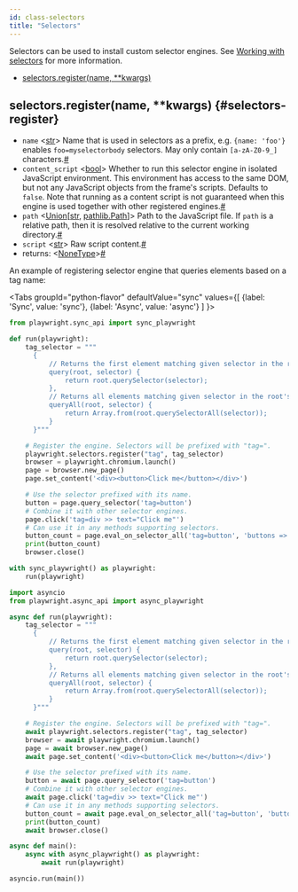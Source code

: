 ```yaml
---
id: class-selectors
title: "Selectors"
---
```


Selectors can be used to install custom selector engines. See [Working with selectors](./selectors.mdx) for more information.


- [selectors.register(name, **kwargs)](./api/class-selectors.mdx#selectors-register)

## selectors.register(name, **kwargs) {#selectors-register}
- `name`<a aria-hidden="true" tabindex="-1" class="list-anchor-link" id="selectors-register-option-name"/> &#60;[str]&#62; Name that is used in selectors as a prefix, e.g. `{name: 'foo'}` enables `foo=myselectorbody` selectors. May only contain `[a-zA-Z0-9_]` characters.<a href="#selectors-register-option-name" class="list-anchor">#</a>
- `content_script`<a aria-hidden="true" tabindex="-1" class="list-anchor-link" id="selectors-register-option-content-script"/> &#60;[bool]&#62; Whether to run this selector engine in isolated JavaScript environment. This environment has access to the same DOM, but not any JavaScript objects from the frame's scripts. Defaults to `false`. Note that running as a content script is not guaranteed when this engine is used together with other registered engines.<a href="#selectors-register-option-content-script" class="list-anchor">#</a>
- `path`<a aria-hidden="true" tabindex="-1" class="list-anchor-link" id="selectors-register-option-path"/> &#60;[Union]\[[str], [pathlib.Path]\]&#62; Path to the JavaScript file. If `path` is a relative path, then it is resolved relative to the current working directory.<a href="#selectors-register-option-path" class="list-anchor">#</a>
- `script`<a aria-hidden="true" tabindex="-1" class="list-anchor-link" id="selectors-register-option-script"/> &#60;[str]&#62; Raw script content.<a href="#selectors-register-option-script" class="list-anchor">#</a>
- returns:<a aria-hidden="true" tabindex="-1" class="list-anchor-link" id="selectors-register-return"/> &#60;[NoneType]&#62;<a href="#selectors-register-return" class="list-anchor">#</a>

An example of registering selector engine that queries elements based on a tag name:

<Tabs
  groupId="python-flavor"
  defaultValue="sync"
  values={[
    {label: 'Sync', value: 'sync'},
    {label: 'Async', value: 'async'}
  ]
}>
<TabItem value="sync">

```py
from playwright.sync_api import sync_playwright

def run(playwright):
    tag_selector = """
      {
          // Returns the first element matching given selector in the root's subtree.
          query(root, selector) {
              return root.querySelector(selector);
          },
          // Returns all elements matching given selector in the root's subtree.
          queryAll(root, selector) {
              return Array.from(root.querySelectorAll(selector));
          }
      }"""

    # Register the engine. Selectors will be prefixed with "tag=".
    playwright.selectors.register("tag", tag_selector)
    browser = playwright.chromium.launch()
    page = browser.new_page()
    page.set_content('<div><button>Click me</button></div>')

    # Use the selector prefixed with its name.
    button = page.query_selector('tag=button')
    # Combine it with other selector engines.
    page.click('tag=div >> text="Click me"')
    # Can use it in any methods supporting selectors.
    button_count = page.eval_on_selector_all('tag=button', 'buttons => buttons.length')
    print(button_count)
    browser.close()

with sync_playwright() as playwright:
    run(playwright)
```

</TabItem>
<TabItem value="async">

```py
import asyncio
from playwright.async_api import async_playwright

async def run(playwright):
    tag_selector = """
      {
          // Returns the first element matching given selector in the root's subtree.
          query(root, selector) {
              return root.querySelector(selector);
          },
          // Returns all elements matching given selector in the root's subtree.
          queryAll(root, selector) {
              return Array.from(root.querySelectorAll(selector));
          }
      }"""

    # Register the engine. Selectors will be prefixed with "tag=".
    await playwright.selectors.register("tag", tag_selector)
    browser = await playwright.chromium.launch()
    page = await browser.new_page()
    await page.set_content('<div><button>Click me</button></div>')

    # Use the selector prefixed with its name.
    button = await page.query_selector('tag=button')
    # Combine it with other selector engines.
    await page.click('tag=div >> text="Click me"')
    # Can use it in any methods supporting selectors.
    button_count = await page.eval_on_selector_all('tag=button', 'buttons => buttons.length')
    print(button_count)
    await browser.close()

async def main():
    async with async_playwright() as playwright:
        await run(playwright)

asyncio.run(main())
```

</TabItem>
</Tabs>

[Accessibility]: ./api/class-accessibility.mdx "Accessibility"
[Browser]: ./api/class-browser.mdx "Browser"
[BrowserContext]: ./api/class-browsercontext.mdx "BrowserContext"
[BrowserType]: ./api/class-browsertype.mdx "BrowserType"
[CDPSession]: ./api/class-cdpsession.mdx "CDPSession"
[ConsoleMessage]: ./api/class-consolemessage.mdx "ConsoleMessage"
[Dialog]: ./api/class-dialog.mdx "Dialog"
[Download]: ./api/class-download.mdx "Download"
[ElementHandle]: ./api/class-elementhandle.mdx "ElementHandle"
[Error]: ./api/class-error.mdx "Error"
[FileChooser]: ./api/class-filechooser.mdx "FileChooser"
[Frame]: ./api/class-frame.mdx "Frame"
[Headers]: ./api/class-headers.mdx "Headers"
[JSHandle]: ./api/class-jshandle.mdx "JSHandle"
[Keyboard]: ./api/class-keyboard.mdx "Keyboard"
[Locator]: ./api/class-locator.mdx "Locator"
[Mouse]: ./api/class-mouse.mdx "Mouse"
[Page]: ./api/class-page.mdx "Page"
[Playwright]: ./api/class-playwright.mdx "Playwright"
[Request]: ./api/class-request.mdx "Request"
[Response]: ./api/class-response.mdx "Response"
[Route]: ./api/class-route.mdx "Route"
[Selectors]: ./api/class-selectors.mdx "Selectors"
[TimeoutError]: ./api/class-timeouterror.mdx "TimeoutError"
[Touchscreen]: ./api/class-touchscreen.mdx "Touchscreen"
[Tracing]: ./api/class-tracing.mdx "Tracing"
[Video]: ./api/class-video.mdx "Video"
[WebSocket]: ./api/class-websocket.mdx "WebSocket"
[Worker]: ./api/class-worker.mdx "Worker"
[Element]: https://developer.mozilla.org/en-US/docs/Web/API/element "Element"
[EvaluationArgument]: ./core-concepts.mdx#evaluation-argument "EvaluationArgument"
[Promise]: https://developer.mozilla.org/en-US/docs/Web/JavaScript/Reference/Global_Objects/Promise "Promise"
[iterator]: https://developer.mozilla.org/en-US/docs/Web/JavaScript/Reference/Iteration_protocols "Iterator"
[origin]: https://developer.mozilla.org/en-US/docs/Glossary/Origin "Origin"
[selector]: https://developer.mozilla.org/en-US/docs/Web/CSS/CSS_Selectors "selector"
[Serializable]: https://developer.mozilla.org/en-US/docs/Web/JavaScript/Reference/Global_Objects/JSON/stringify#Description "Serializable"
[UIEvent.detail]: https://developer.mozilla.org/en-US/docs/Web/API/UIEvent/detail "UIEvent.detail"
[UnixTime]: https://en.wikipedia.org/wiki/Unix_time "Unix Time"
[xpath]: https://developer.mozilla.org/en-US/docs/Web/XPath "xpath"

[Any]: https://docs.python.org/3/library/typing.html#typing.Any "Any"
[bool]: https://docs.python.org/3/library/stdtypes.html "bool"
[bytes]: https://docs.python.org/3/library/stdtypes.html#bytes "bytes"
[Callable]: https://docs.python.org/3/library/typing.html#typing.Callable "Callable"
[EventContextManager]: https://docs.python.org/3/reference/datamodel.html#context-managers "Event context manager"
[EventEmitter]: https://pyee.readthedocs.io/en/latest/#pyee.BaseEventEmitter "EventEmitter"
[Exception]: https://docs.python.org/3/library/exceptions.html#Exception "Exception"
[Dict]: https://docs.python.org/3/library/typing.html#typing.Dict "Dict"
[float]: https://docs.python.org/3/library/stdtypes.html#numeric-types-int-float-complex "float"
[int]: https://docs.python.org/3/library/stdtypes.html#numeric-types-int-float-complex "int"
[List]: https://docs.python.org/3/library/typing.html#typing.List "List"
[NoneType]: https://docs.python.org/3/library/constants.html#None "None"
[Pattern]: https://docs.python.org/3/library/re.html "Pattern"
[URL]: https://en.wikipedia.org/wiki/URL "URL"
[pathlib.Path]: https://realpython.com/python-pathlib/ "pathlib.Path"
[str]: https://docs.python.org/3/library/stdtypes.html#text-sequence-type-str "str"
[Union]: https://docs.python.org/3/library/typing.html#typing.Union "Union"

[all available image tags]: https://mcr.microsoft.com/v2/playwright/tags/list "all available image tags"
[Docker Hub]: https://hub.docker.com/_/microsoft-playwright "Docker Hub"
[Dockerfile.focal]: https://github.com/microsoft/playwright/blob/master/utils/docker/Dockerfile.focal "Dockerfile.focal"
